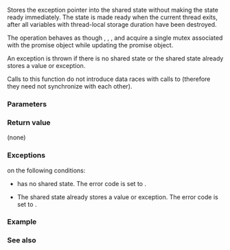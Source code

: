 {{cpp/thread/promise/title|set_exception_at_thread_exit}}
{{cpp/thread/promise/navbar}}
{{ddcl|since=c++11|
void set_exception_at_thread_exit( std::exception_ptr p );
}}

Stores the exception pointer {{c|p}} into the shared state without making the state ready immediately. The state is made ready when the current thread exits, after all variables with thread-local storage duration have been destroyed.  

The operation behaves as though {{lc|set_value}}, {{lc|set_exception}}, {{lc|set_value_at_thread_exit}}, and {{tt|set_exception_at_thread_exit}} acquire a single mutex associated with the promise object while updating the promise object.

An exception is thrown if there is no shared state or the shared state already stores a value or exception.

Calls to this function do not introduce data races with calls to {{lc|get_future}} (therefore they need not synchronize with each other).

===Parameters===
{{par begin}}
{{par|p|exception pointer to store. The behavior is undefined if {{c|p}} is {{c|nullptr}}}}
{{par end}}

===Return value===
(none)

===Exceptions===
{{lc|std::future_error}} on the following conditions:

* {{c|*this}} has no shared state. The error code is set to {{ltt|cpp/thread/future_errc|no_state}}.

* The shared state already stores a value or exception. The error code is set to {{ltt|cpp/thread/future_errc|promise_already_satisfied}}.

===Example===
{{example}}

===See also===
{{dsc begin}}
{{dsc inc|cpp/thread/promise/dsc set_exception}}
{{dsc end}}

{{langlinks|de|es|fr|it|ja|pt|ru|zh}}
